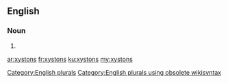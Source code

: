 ==English==

===Noun===
{{head|en}}

# {{plural of|xyston}}

[[Category:English plurals]][[Category:English plurals using obsolete wikisyntax]]

[[ar:xystons]]
[[fr:xystons]]
[[ku:xystons]]
[[my:xystons]]